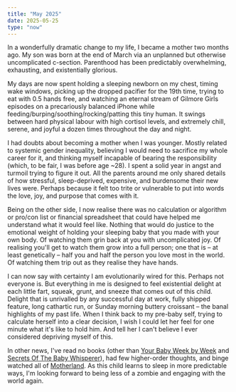 ```yaml
---
title: "May 2025"
date: 2025-05-25
type: "now"
---
```


In a wonderfully dramatic change to my life, I became a mother two months ago. My son was born at the end of March via an unplanned but otherwise uncomplicated c-section. Parenthood has been predictably overwhelming, exhausting, and existentially glorious.

My days are now spent holding a sleeping newborn on my chest, timing wake windows, picking up the dropped pacifier for the 19th time, trying to eat with 0.5 hands free, and watching an eternal stream of Gilmore Girls episodes on a precariously balanced iPhone while feeding/burping/soothing/rocking/patting this tiny human. It swings between hard physical labour with high cortisol levels, and extremely chill, serene, and joyful a dozen times throughout the day and night.

I had doubts about becoming a mother when I was younger. Mostly related to systemic gender inequality, believing I would need to sacrifice my whole career for it, and thinking myself incapable of bearing the responsibility (which, to be fair, I was before age ~28). I spent a solid year in angst and turmoil trying to figure it out. All the parents around me only shared details of how stressful, sleep-deprived, expensive, and burdensome their new lives were. Perhaps because it felt too trite or vulnerable to put into words the love, joy, and purpose that comes with it.

Being on the other side, I now realise there was no calculation or algorithm or pro/con list or financial spreadsheet that could have helped me understand what it would feel like. Nothing that would do justice to the emotional weight of holding your sleeping baby that you made with your own body. Of watching them grin back at you with uncomplicated joy. Of realising you'll get to watch them grow into a full person; one that is – at least genetically – half you and half the person you love most in the world. Of watching them trip out as they realise they have hands.

I can now say with certainty I am evolutionarily wired for this. Perhaps not everyone is. But everything in me is designed to feel existential delight at each little fart, squeak, grunt, and sneeze that comes out of this child. Delight that is unrivalled by any successful day at work, fully shipped feature, long cathartic run, or Sunday morning buttery croissant – the banal highlights of my past life. When I think back to my pre-baby self, trying to calculate herself into a clear decision, I wish I could let her feel for one minute what it's like to hold him. And tell her I can't believe I ever considered depriving myself of this.

In other news, I've read no books (other than [Your Baby Week by Week](https://www.penguin.co.uk/books/391245/your-baby-week-by-week-by-dr-caroline-fertleman/9780091910556) and [Secrets Of The Baby Whisperer](https://www.google.co.uk/books/edition/Secrets_Of_The_Baby_Whisperer/ZCWIlXocNowC?hl=en&gbpv=0)), had few higher-order thoughts, and binge watched all of [Motherland](https://www.bbc.co.uk/iplayer/episodes/p05j1jkp/motherland). As this child learns to sleep in more predictable ways, I'm looking forward to being less of a zombie and engaging with the world again.
